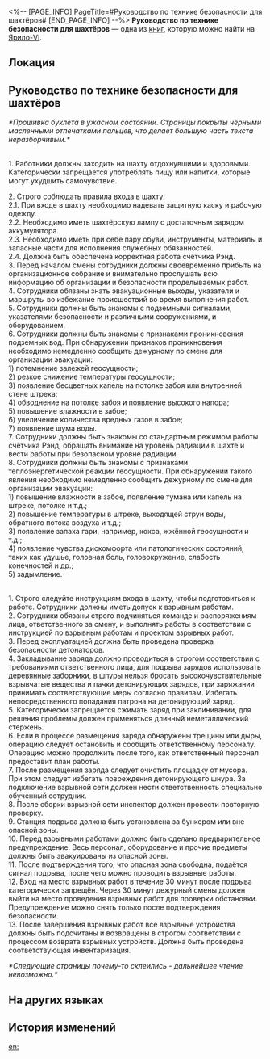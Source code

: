 <%-- [PAGE_INFO]
PageTitle=#Руководство по технике безопасности для шахтёров#
[END_PAGE_INFO] --%>
{{Дополнить}}
{{Книга Инфобокс
|id           = 003
|partIds      = 190103
|Название     = 
|Изображение  = Иконка Книга.png
|Мир          = Ярило-VI
|Томов        = 1
|Автор        = <!--нужно добавить-->
|Описание     = Устаревшее руководство по технике безопасности. У каждого шахтёра в Подземье есть отдельная копия.
|Том1         = {{tx}}
|Источник1    = {{tx|Отсутствует источник}}
|Персонажи    = 
|Фракции      = 
}}
'''Руководство по технике безопасности для шахтёров''' — одна из [[Книги|книг]], которую можно найти на [[Ярило-VI]].

==Локация==
{{Отметка карты|<!--название карты-->|<!--id отметки-->}}

==Руководство по технике безопасности для шахтёров==
''*Прошивка буклета в ужасном состоянии. Страницы покрыты чёрными масленными отпечатками пальцев, что делает большую часть текста неразборчивым.*''

{{Размер|28|<div align="center">Руководство по технике безопасности для шахтёров</div>}}

{{Размер|26|I. Инструкции при входе в шахту}}<br />
1. Работники должны заходить на шахту отдохнувшими и здоровыми. Категорически запрещается употреблять пищу или напитки, которые могут ухудшить самочувствие.

2. Строго соблюдать правила входа в шахту:<br />
2.1. При входе в шахту необходимо надевать защитную каску и рабочую одежду.<br />
2.2. Необходимо иметь шахтёрскую лампу с достаточным зарядом аккумулятора.<br />
2.3. Необходимо иметь при себе пару обуви, инструменты, материалы и запасные части для исполнения служебных обязанностей.<br />
2.4. Должна быть обеспечена корректная работа счётчика Рэнд.<br />
3. Перед началом смены сотрудники должны своевременно прибыть на организационное собрание и внимательно прослушать всю информацию об организации и безопасности проделываемых работ.<br />
4. Сотрудники обязаны знать эвакуационные выходы, указатели и маршруты во избежание происшествий во время выполнения работ.<br />
5. Сотрудники должны быть знакомы с подземными сигналами, указателями безопасности и различными сооружениями, и оборудованием.<br />
6. Сотрудники должны быть знакомы с признаками проникновения подземных вод. При обнаружении признаков проникновения необходимо немедленно сообщить дежурному по смене для организации эвакуации:<br />
1) потемнение залежей геосущности;<br />
2) резкое снижение температуры геосущности;<br />
3) появление бесцветных капель на потолке забоя или внутренней стене штрека;<br />
4) обводнение на потолке забоя и появление высокого напора;<br />
5) повышение влажности в забое;<br />
6) увеличение количества вредных газов в забое;<br />
7) появление шума воды.<br />
7. Сотрудники должны быть знакомы со стандартным режимом работы счётчика Рэнд, обращать внимание на уровень радиации в шахте и вести работы при безопасном уровне радиации.<br />
8. Сотрудники должны быть знакомы с признаками теплоэнергетической реакции геосущности. При обнаружении такого явления необходимо немедленно сообщить дежурному по смене для организации эвакуации:<br />
1) повышение влажности в забое, появление тумана или капель на штреке, потолке и т.д.;<br />
2) повышение температуры в штреке, выходящей струи воды, обратного потока воздуха и т.д.;<br />
3) появление запаха гари, например, кокса, жжённой геосущности и т.д.;<br />
4) появление чувства дискомфорта или патологических состояний, таких как удушье, головная боль, головокружение, слабость конечностей и др.;<br />
5) задымление.

{{Размер|26|II. Порядок взрывных работ}}<br />
1. Строго следуйте инструкциям входа в шахту, чтобы подготовиться к работе. Сотрудники должны иметь допуск к взрывным работам.<br />
2. Сотрудники обязаны строго подчиняться команде и распоряжениям лица, ответственного за смену, и выполнять работы в соответствии с инструкцией по взрывным работам и проектом взрывных работ.<br />
3. Перед эксплуатацией должна быть проведена проверка безопасности детонаторов.<br />
4. Закладывание заряда должно проводиться в строгом соответствии с требованиями ответственного лица, для подрыва зарядов использовать деревянные заборники, в шпуры нельзя бросать высокочувствительные взрывчатые вещества и пачки детонирующих зарядов, при заряжании принимать соответствующие меры согласно правилам. Избегать непосредственного попадания патрона на детонирующий заряд.<br />
5. Категорически запрещается сжимать заряд при заклинивании, для решения проблемы должен применяться длинный неметаллический стержень.<br />
6. Если в процессе размещения заряда обнаружены трещины или дыры, операцию следует остановить и сообщить ответственному персоналу. Операцию можно продолжить после того, как ответственный персонал предоставит план работы.<br />
7. После размещения заряда следует очистить площадку от мусора. При этом следует избегать повреждения детонирующего шнура. За подключение взрывной сети должен нести ответственность специально обученный сотрудник.<br />
8. После сборки взрывной сети инспектор должен провести повторную проверку.<br />
9. Станция подрыва должна быть установлена за бункером или вне опасной зоны.<br />
10. Перед взрывными работами должно быть сделано предварительное предупреждение. Весь персонал, оборудование и прочие предметы должны быть эвакуированы из опасной зоны.<br />
11. После подтверждения того, что опасная зона свободна, подаётся сигнал подрыва, после чего можно проводить взрывные работы.<br />
12. Вход на место взрывных работ в течение 30 минут после подрыва категорически запрещён. Через 30 минут дежурный смены должен выйти на место проведения взрывных работ для проверки обстановки. Предупреждение можно снять только после подтверждения безопасности.<br />
13. После завершения взрывных работ все взрывные устройства должны быть подсчитаны и возвращены в строгом соответствии с процессом возврата взрывных устройств. Должна быть проведена соответствующая инвентаризация.

''*Следующие страницы почему-то склеились - дальнейшее чтение невозможно.*''

==На других языках==
{{На других языках
|en   = ''Miner's Safety Manual''
|zhs  = 《矿山员工安全手册》
|zht  = 《礦山員工安全手冊》
|ja   = 『鉱山安全マニュアル』
|ko   = ≪광산 직원 안전 매뉴얼≫
|es   = Manual de seguridad del minero
|fr   = ''Manuel de sécurité du mineur''
|ru   = Руководство по технике безопасности для шахтёров
|th   = "คู่มือความปลอดภัยพนักงานเหมือง"
|vi   = "Sổ Tay An Toàn Cho Công Nhân Mỏ"
|de   = „Handbuch zur Sicherheit der Bergarbeiter“
|id   = "Manual Keselamatan Staf Tambang"
|pt   = "Manual de Segurança do Minerador"
}}

==История изменений==
{{История изменений|3.5}}

[[en:]]